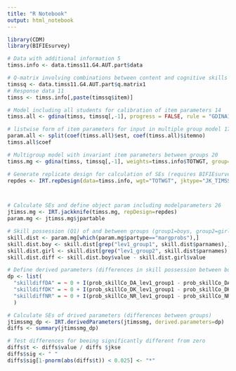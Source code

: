 ```yaml
---
title: "R Notebook"
output: html_notebook
---
```


```r
library(CDM) 
library(BIFIEsurvey)
```


```r
# Data with additional information 5 
timss.info <- data.timss11.G4.AUT.part$data

# Q-matrix involving combinations between content and cognitive skills 8 
timssq <- data.timss11.G4.AUT.part$q.matrix1
# Response data 11 
timss <- timss.info[,paste(timssq$item)]

# Model including all students for calibration of item parameters 14 
timss.all <- gdina(timss, timssq[,-1], progress = FALSE, rule = "GDINA1")
```


```r
# listwise form of item parameters for input in multiple group model 17 
param.all <- split(coef(timss.all)$est, coef(timss.all)$itemno)
timss.all$coef
```


```r
# Multigroup model with invariant item parameters between groups 20 
timss.mg <- gdina(timss, timssq[,-1], weights=timss.info$TOTWGT, group=timss.info$ female+1, delta.fixed=param.all)

# Generate replicate design for calculation of SEs (requires BIFIEsurvey) 23 
repdes <- IRT.repDesign(data=timss.info, wgt="TOTWGT", jktype="JK_TIMSS", jkzone=" JKCZONE", jkrep="JKCREP")



# Calculate SEs and define object param including modelparameters 26 
jtimss.mg <- IRT.jackknife(timss.mg, repDesign=repdes)
param.mg <- jtimss.mg$jpartable

# Skill possession (Q1) of and between groups (group1=boys, group2=girls) 30 
skill.dist <- param.mg[which(param.mg$partype=="margprobs"),] 
skill.dist.boy <- skill.dist[grep("lev1_group1", skill.dist$parnames),] 
skill.dist.girl <- skill.dist[grep("lev1_group2", skill.dist$parnames),] 
skill.dist.diff <- skill.dist.boy$value - skill.dist.girl$value
```


```r
# Define derived parameters (differences in skill possession between boys and girls ) for calculating their SEs  
dp <- list( 
  "skilldiffDA" = ~ 0 + I(prob_skillCo_DA_lev1_group1 - prob_skillCo_DA_lev1_group2), 
  "skilldiffDK" = ~ 0 + I(prob_skillCo_DK_lev1_group1 - prob_skillCo_DK_lev1_group2), 
  "skilldiffNR" = ~ 0 + I(prob_skillCo_NR_lev1_group1 - prob_skillCo_NR_lev1_group2) 
  )
```


```r
# Calculate SEs of drived parameters (differences between groups) 
jtimssmg_dp <- IRT.derivedParameters(jtimssmg, derived.parameters=dp) 
diffs <- summary(jtimssmg_dp)

# Test differences for beeing significantly different from zero 
diffs$t <- diffs$value / diffs $jkse 
diffs$sig <- " " 
diffs$sig[1-pnorm(abs(diffs$t)) < 0.025] <- "*"

```

